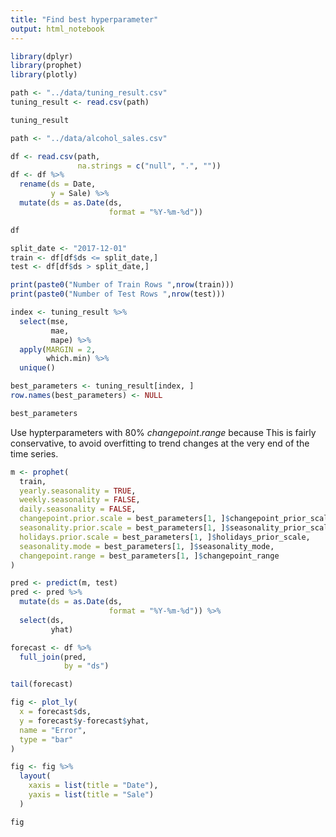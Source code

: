```yaml
---
title: "Find best hyperparameter"
output: html_notebook
---
```


```r
library(dplyr)
library(prophet)
library(plotly)
```

```r
path <- "../data/tuning_result.csv"
tuning_result <- read.csv(path)

tuning_result
```

```r
path <- "../data/alcohol_sales.csv"

df <- read.csv(path,
               na.strings = c("null", ".", ""))
df <- df %>%
  rename(ds = Date,
         y = Sale) %>%
  mutate(ds = as.Date(ds,
                      format = "%Y-%m-%d"))

df
```

```r
split_date <- "2017-12-01"
train <- df[df$ds <= split_date,]
test <- df[df$ds > split_date,]

print(paste0("Number of Train Rows ",nrow(train)))
print(paste0("Number of Test Rows ",nrow(test)))
```

```r
index <- tuning_result %>%
  select(mse,
         mae,
         mape) %>%
  apply(MARGIN = 2,
        which.min) %>%
  unique()

best_parameters <- tuning_result[index, ]
row.names(best_parameters) <- NULL

best_parameters
```

Use hypterparameters with 80% $changepoint.range$ because This is fairly conservative, to avoid overfitting to trend changes at the very end of the time series.

```r
m <- prophet(
  train,
  yearly.seasonality = TRUE,
  weekly.seasonality = FALSE,
  daily.seasonality = FALSE,
  changepoint.prior.scale = best_parameters[1, ]$changepoint_prior_scale,
  seasonality.prior.scale = best_parameters[1, ]$seasonality_prior_scale,
  holidays.prior.scale = best_parameters[1, ]$holidays_prior_scale,
  seasonality.mode = best_parameters[1, ]$seasonality_mode,
  changepoint.range = best_parameters[1, ]$changepoint_range
)

pred <- predict(m, test)
pred <- pred %>%
  mutate(ds = as.Date(ds,
                      format = "%Y-%m-%d")) %>%
  select(ds,
         yhat)

forecast <- df %>%
  full_join(pred,
            by = "ds")

tail(forecast)
```


```r
fig <- plot_ly(
  x = forecast$ds,
  y = forecast$y-forecast$yhat,
  name = "Error",
  type = "bar"
)

fig <- fig %>%
  layout(
    xaxis = list(title = "Date"),
    yaxis = list(title = "Sale")
  )

fig
```